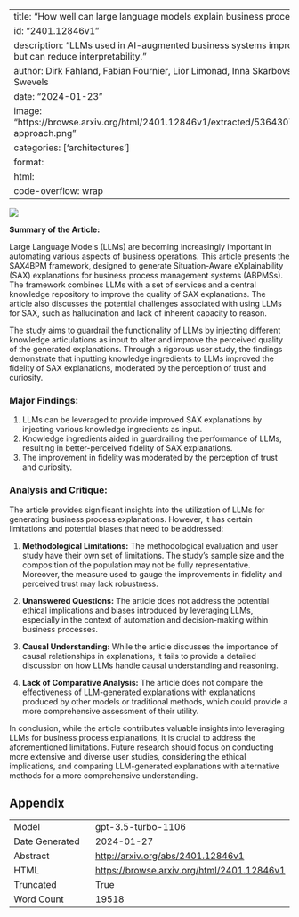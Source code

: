 
---
title: "How well can large language models explain business processes?"
id: "2401.12846v1"
description: "LLMs used in AI-augmented business systems improve explanations but can reduce interpretability."
author: Dirk Fahland, Fabian Fournier, Lior Limonad, Inna Skarbovsky, Ava J. E. Swevels
date: "2024-01-23"
image: "https://browse.arxiv.org/html/2401.12846v1/extracted/5364307/images/general-approach.png"
categories: ['architectures']
format:
  html:
    code-overflow: wrap
---

![](https://browse.arxiv.org/html/2401.12846v1/extracted/5364307/images/general-approach.png)

**Summary of the Article:**

Large Language Models (LLMs) are becoming increasingly important in automating various aspects of business operations. This article presents the SAX4BPM framework, designed to generate Situation-Aware eXplainability (SAX) explanations for business process management systems (ABPMSs). The framework combines LLMs with a set of services and a central knowledge repository to improve the quality of SAX explanations. The article also discusses the potential challenges associated with using LLMs for SAX, such as hallucination and lack of inherent capacity to reason.

The study aims to guardrail the functionality of LLMs by injecting different knowledge articulations as input to alter and improve the perceived quality of the generated explanations. Through a rigorous user study, the findings demonstrate that inputting knowledge ingredients to LLMs improved the fidelity of SAX explanations, moderated by the perception of trust and curiosity.

### Major Findings:
1. LLMs can be leveraged to provide improved SAX explanations by injecting various knowledge ingredients as input.
2. Knowledge ingredients aided in guardrailing the performance of LLMs, resulting in better-perceived fidelity of SAX explanations.
3. The improvement in fidelity was moderated by the perception of trust and curiosity.

### Analysis and Critique:
The article provides significant insights into the utilization of LLMs for generating business process explanations. However, it has certain limitations and potential biases that need to be addressed:

1. **Methodological Limitations:** The methodological evaluation and user study have their own set of limitations. The study's sample size and the composition of the population may not be fully representative. Moreover, the measure used to gauge the improvements in fidelity and perceived trust may lack robustness.

2. **Unanswered Questions:** The article does not address the potential ethical implications and biases introduced by leveraging LLMs, especially in the context of automation and decision-making within business processes.

3. **Causal Understanding:** While the article discusses the importance of causal relationships in explanations, it fails to provide a detailed discussion on how LLMs handle causal understanding and reasoning.

4. **Lack of Comparative Analysis:** The article does not compare the effectiveness of LLM-generated explanations with explanations produced by other models or traditional methods, which could provide a more comprehensive assessment of their utility.

In conclusion, while the article contributes valuable insights into leveraging LLMs for business process explanations, it is crucial to address the aforementioned limitations. Future research should focus on conducting more extensive and diverse user studies, considering the ethical implications, and comparing LLM-generated explanations with alternative methods for a more comprehensive understanding.

## Appendix

|          |          |
|----------|----------|
| Model     | gpt-3.5-turbo-1106       |
| Date Generated     | 2024-01-27       |
| Abstract | [http://arxiv.org/abs/2401.12846v1](http://arxiv.org/abs/2401.12846v1)        |
| HTML     | [https://browse.arxiv.org/html/2401.12846v1](https://browse.arxiv.org/html/2401.12846v1)       |
| Truncated       | True       |
| Word Count       | 19518       |